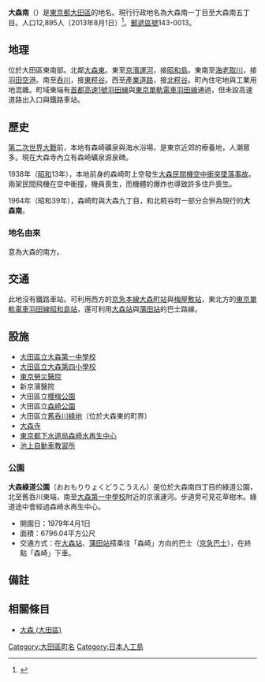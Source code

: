{{Pathnav|日本|東京都|大田區|frame=1}}
{{Infobox Settlement
|official_name = 大森南
|native_name =
|settlement_type = [[町|町]]
|image_skyline = Tokyo_Rosai_Hospital.JPG
|imagesize = 250px
|image_caption = [[東京勞災醫院|東京勞災醫院]]
|image_flag =
|image_seal =
| image_map =
| map_caption =
|subdivision_type = [[國家|國家]]
|subdivision_name = [[File:Flag_of_Japan.svg|border]] [[日本|日本]]
|subdivision_type1 = [[都道府縣|都道府縣]]
|subdivision_name1 = [[File:Flag_of_Tokyo_Prefecture.svg|25px]] [[東京都|東京都]]
|subdivision_type2 = [[東京都區部|特別區]]
|subdivision_name2 = [[File:Flag_of_Ota,_Tokyo.svg|25px]] [[大田區|大田區]]
|subdivision_type3 = [[地域|地域]]
|subdivision_name3 = [[大森區|大森地域]]
|established_title =
|established_date =
|government_type =
|leader_title =
|leader_name =
|area_magnitude =
|area_total_sq_mi =
|area_total_km2 =
|area_land_sq_mi =
|area_land_km2 =
|area_urban_sq_mi =
|area_urban_km2 =
|area_metro_km2 =
|area_metro_sq_mi =
|population_as_of= 2013年（平成25年）8月1日
|population_footnotes =
|population_total = 12895
|population_urban =
|population_metro =
|population_density_sq_mi =
|population_density_km2 =
| timezone = [[日本標準時間|JST]]
| utc_offset = +9
|timezone_DST =
|utc_offset_DST =
|latd=|latm=|lats=|latNS=
|longd=|longm=|longs=|longEW=
|elevation_footnotes=
|elevation_m =
|elevation_ft =
|postal_code_type = [[郵遞區號|郵遞區號]]
|postal_code = 143-0013
|area_code =
|website =
|footnotes =
}}
'''大森南'''（{{jpn|j=大森南|hg=おおもりみなみ|rm=Ōmori-minami|f=y}}）是[[東京都|東京都]][[大田區|大田區]]的地名。現行行政地名為大森南一丁目至大森南五丁目。人口12,895人（2013年8月1日）<ref>{{Cite web |url=http://www.city.ota.tokyo.jp/kuseijoho/suuji/jinkou/setai_jinkou/oota_suji2508.html |title=大田区ホームページ：平成25年8月1日現在 |accessdate=2013-08-18 |archive-date=2014-02-18 |archive-url=https://web.archive.org/web/20140218230417/http://www.city.ota.tokyo.jp/kuseijoho/suuji/jinkou/setai_jinkou/oota_suji2508.html |dead-url=no }}</ref>。[[郵遞區號|郵遞區號]]143-0013。

== 地理 ==
位於大田區東南部。北鄰[[大森東|大森東]]。東至[[京濱運河|京濱運河]]，接[[昭和島|昭和島]]。東南至[[海老取川|海老取川]]，接[[羽田空港_(大田區)|羽田空港]]。南至[[呑川|呑川]]，接[[東糀谷|東糀谷]]。西至[[國道131號|產業道路]]，接[[北糀谷|北糀谷]]。町內住宅地與工業用地混雜。町域東端有[[首都高速1號羽田線|首都高速1號羽田線]]與[[東京單軌電車羽田線|東京單軌電車羽田線]]通過，但未設高速道路出入口與鐵路車站。

== 歷史 ==
[[第二次世界大戰|第二次世界大戰]]前，本地有森崎礦泉與海水浴場，是東京近郊的療養地，人潮眾多。現在大森寺內立有森崎礦泉源泉碑。

1938年（[[昭和|昭和]]13年），本地前身的森崎町上空發生[[大森民間機空中衝突墜落事故|大森民間機空中衝突墜落事故]]。兩架民間飛機在空中衝撞，機員喪生，而機體的爆炸也導致許多住戶喪生。

1964年（昭和39年），森崎町與大森九丁目，和北糀谷町一部分合併為現行的'''大森南'''。

=== 地名由來 ===
意為大森的南方。

== 交通 ==
此地沒有鐵路車站。可利用西方的[[京急本線|京急本線]][[大森町站|大森町站]]與[[梅屋敷站_(東京都)|梅屋敷站]]，東北方的[[東京單軌電車羽田線|東京單軌電車羽田線]][[昭和島站|昭和島站]]，還可利用[[大森站_(東京都)|大森站]]與[[蒲田站|蒲田站]]的巴士路線。

== 設施 ==
* [[大田區立大森第一中學校|大田區立大森第一中學校]]
* [[大田區立大森第四小學校|大田區立大森第四小學校]]
* [[東京勞災醫院|東京勞災醫院]]
* 新京濱醫院
* 大田區立[[櫻梅公園|櫻梅公園]]
* 大田區立[[森崎公園|森崎公園]]
* 大田區立[[舊呑川綠地|舊呑川綠地]]（位於大森東的町界）
* [[大森寺|大森寺]]
* [[東京都下水道局|東京都下水道局]][[森崎水再生中心|森崎水再生中心]]
* [[池上自動車教習所|池上自動車教習所]]

===公園 ===
'''大森綠道公園'''（おおもりりょくどうこうえん）是位於大森南四丁目的綠道公園，北至舊呑川東端，南至[[大森第一中學校|大森第一中學校]]附近的京濱運河。步道旁可見花草樹木。綠道途中會經過森崎水再生中心。

* 開園日：1979年4月1日
* 面積：6796.04平方公尺
* 交通方式：在[[大森站_(東京都)|大森站]]、[[蒲田站|蒲田站]]搭乘往「森崎」方向的巴士（[[京急巴士|京急巴士]]），在終點「森崎」下車。

== 備註 ==
{{Reflist}}

== 相關條目 ==
* [[大森_(大田區)|大森 (大田區)]]

{{大田區的町名}}
{{東京都立海上公園}}
{{DEFAULTSORT:Omoriminami}}
[[Category:大田區町名|Category:大田區町名]]
[[Category:日本人工島|Category:日本人工島]]